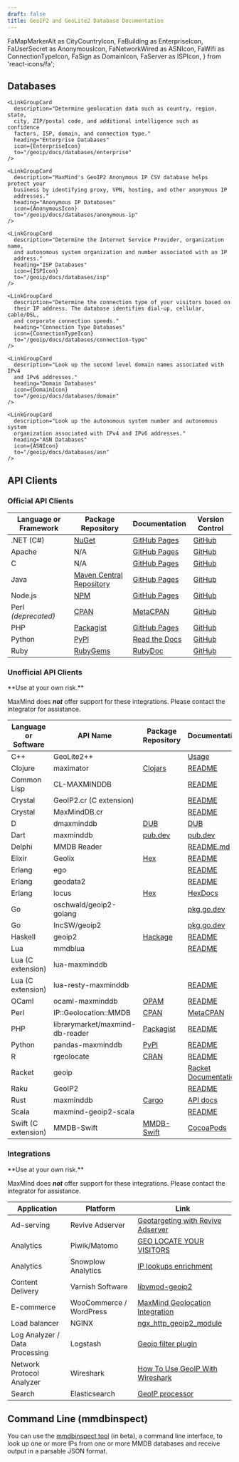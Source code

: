 ```yaml
---
draft: false
title: GeoIP2 and GeoLite2 Database Documentation
---
```


  FaMapMarkerAlt as CityCountryIcon,
  FaBuilding as EnterpriseIcon,
  FaUserSecret as AnonymousIcon,
  FaNetworkWired as ASNIcon,
  FaWifi as ConnectionTypeIcon,
  FaSign as DomainIcon,
  FaServer as ISPIcon,
 } from 'react-icons/fa';

## Databases

<LinkGroupContainer>
  <LinkGroup>
    <LinkGroupCard
      description="Determine the country, subdivisions (regions), city, and
      postal code associated with IPv4 and IPv6 addresses worldwide."
      heading="City and Country Databases"
      icon={CityCountryIcon}
      to="/geoip/docs/databases/city-and-country"
    />

    <LinkGroupCard
      description="Determine geolocation data such as country, region, state,
      city, ZIP/postal code, and additional intelligence such as confidence
      factors, ISP, domain, and connection type."
      heading="Enterprise Databases"
      icon={EnterpriseIcon}
      to="/geoip/docs/databases/enterprise"
    />

    <LinkGroupCard
      description="MaxMind's GeoIP2 Anonymous IP CSV database helps protect your
      business by identifying proxy, VPN, hosting, and other anonymous IP
      addresses."
      heading="Anonymous IP Databases"
      icon={AnonymousIcon}
      to="/geoip/docs/databases/anonymous-ip"
    />

    <LinkGroupCard
      description="Determine the Internet Service Provider, organization name,
      and autonomous system organization and number associated with an IP
      address."
      heading="ISP Databases"
      icon={ISPIcon}
      to="/geoip/docs/databases/isp"
    />

    <LinkGroupCard
      description="Determine the connection type of your visitors based on
      their IP address. The database identifies dial-up, cellular, cable/DSL,
      and corporate connection speeds."
      heading="Connection Type Databases"
      icon={ConnectionTypeIcon}
      to="/geoip/docs/databases/connection-type"
    />

    <LinkGroupCard
      description="Look up the second level domain names associated with IPv4
      and IPv6 addresses."
      heading="Domain Databases"
      icon={DomainIcon}
      to="/geoip/docs/databases/domain"
    />

    <LinkGroupCard
      description="Look up the autonomous system number and autonomous system
      organization associated with IPv4 and IPv6 addresses."
      heading="ASN Databases"
      icon={ASNIcon}
      to="/geoip/docs/databases/asn"
    />

  </LinkGroup>
</LinkGroupContainer>

## API Clients

### Official API Clients

| Language or Framework | Package Repository                                                                                                            | Documentation                                              | Version Control                                    |
| --------------------- | ----------------------------------------------------------------------------------------------------------------------------- | ---------------------------------------------------------- | -------------------------------------------------- |
| .NET (C#)             | [NuGet](https://www.nuget.org/packages/MaxMind.GeoIP2/)                                                                       | [GitHub Pages](https://maxmind.github.io/GeoIP2-dotnet/)   | [GitHub](https://github.com/maxmind/GeoIP2-dotnet) |
| Apache                | N/A                                                                                                                           | [GitHub Pages](https://maxmind.github.io/mod_maxminddb/)   | [GitHub](https://github.com/maxmind/mod_maxminddb) |
| C                     | N/A                                                                                                                           | [GitHub Pages](https://maxmind.github.io/libmaxminddb/)    | [GitHub](https://github.com/maxmind/libmaxminddb)  |
| Java                  | [Maven Central Repository](https://search.maven.org/#search%7Cga%7C1%7Cg%3A%22com.maxmind.geoip2%22%20AND%20a%3A%22geoip2%22) | [GitHub Pages](https://maxmind.github.io/GeoIP2-java/)     | [GitHub](https://github.com/maxmind/GeoIP2-java)   |
| Node.js               | [NPM](https://npmjs.com/package/@maxmind/geoip2-node)                                                                         | [GitHub Pages](https://maxmind.github.io/GeoIP2-node/)     | [GitHub](https://github.com/maxmind/GeoIP2-node)   |
| Perl _(deprecated)_   | [CPAN](https://metacpan.org/release/GeoIP2)                                                                                   | [MetaCPAN](https://metacpan.org/release/GeoIP2)            | [GitHub](https://github.com/maxmind/GeoIP2-perl)   |
| PHP                   | [Packagist](https://packagist.org/packages/geoip2/geoip2)                                                                     | [GitHub Pages](https://maxmind.github.io/GeoIP2-php/)      | [GitHub](https://github.com/maxmind/GeoIP2-php)    |
| Python                | [PyPI](https://pypi.python.org/pypi/geoip2)                                                                                   | [Read the Docs](https://geoip2.readthedocs.org/en/latest/) | [GitHub](https://github.com/maxmind/GeoIP2-python) |
| Ruby                  | [RubyGems](https://rubygems.org/gems/maxmind-geoip2)                                                                          | [RubyDoc](https://www.rubydoc.info/gems/maxmind-geoip2)    | [GitHub](https://github.com/maxmind/GeoIP2-ruby)   |

### Unofficial API Clients

<Alert type="warning">
  **Use at your own risk.**

MaxMind does **_not_** offer support for these integrations. Please contact the
integrator for assistance.

</Alert>

| Language or Software | API Name                        | Package Repository                                                          | Documentation                                                                      | Version Control                                                       |
| -------------------- | ------------------------------- | --------------------------------------------------------------------------- | ---------------------------------------------------------------------------------- | --------------------------------------------------------------------- |
| C++                  | GeoLite2++                      |                                                                             | [Usage](https://www.ccoderun.ca/GeoLite2++/api/usage.html)                         |                                                                       |
| Clojure              | maximator                       | [Clojars](https://clojars.org/com.oscaro/maximator)                         | [README](https://github.com/oscaro/maximator/blob/master/README.md)                | [GitHub](https://github.com/oscaro/maximator)                         |
| Common Lisp          | CL-MAXMINDDB                    |                                                                             | [README](https://github.com/turtle-bazon/cl-maxminddb/blob/hg/README.md)           | [GitHub](https://github.com/turtle-bazon/cl-maxminddb)                |
| Crystal              | GeoIP2.cr (C extension)         |                                                                             | [README](https://github.com/delef/geoip2.cr/blob/master/README.md)                 | [GitHub](https://github.com/delef/geoip2.cr)                          |
| Crystal              | MaxMindDB.cr                    |                                                                             | [README](https://github.com/delef/maxminddb.cr/blob/master/README.md)              | [GitHub](https://github.com/delef/maxminddb.cr)                       |
| D                    | dmaxminddb                      | [DUB](https://code.dlang.org/packages/dmaxminddb)                           | [DUB](https://code.dlang.org/packages/dmaxminddb)                                  | [GitHub](https://github.com/maxpoulin64/dmaxminddb)                   |
| Dart                 | maxminddb                       | [pub.dev](https://pub.dev/packages/maxminddb)                               | [pub.dev](https://pub.dev/documentation/maxminddb/latest/)                         | [GitHub](https://github.com/fischerscode/dart-maxmindDB)              |
| Delphi               | MMDB Reader                     |                                                                             | [README.md](https://github.com/optinsoft/MMDBReader/blob/master/README.md)         | [GitHub](https://github.com/optinsoft/MMDBReader)                     |
| Elixir               | Geolix                          | [Hex](https://hex.pm/packages/geolix)                                       | [README](https://github.com/mneudert/geolix/blob/master/README.md)                 | [GitHub](https://github.com/mneudert/geolix)                          |
| Erlang               | ego                             |                                                                             | [README](https://github.com/jflatow/ego/blob/master/README)                        | [GitHub](https://github.com/jflatow/ego/tree/master)                  |
| Erlang               | geodata2                        |                                                                             | [README](https://github.com/brigadier/geodata2/blob/master/README.md)              | [GitHub](https://github.com/brigadier/geodata2)                       |
| Erlang               | locus                           | [Hex](https://hex.pm/packages/locus)                                        | [HexDocs](https://hexdocs.pm/locus/)                                               | [GitHub](https://github.com/g-andrade/locus)                          |
| Go                   | oschwald/geoip2-golang          |                                                                             | [pkg.go.dev](https://pkg.go.dev/github.com/oschwald/geoip2-golang?tab=doc)         | [GitHub](https://github.com/oschwald/geoip2-golang)                   |
| Go                   | IncSW/geoip2                    |                                                                             | [pkg.go.dev](https://pkg.go.dev/github.com/IncSW/geoip2?tab=doc)                   | [GitHub](https://github.com/IncSW/geoip2)                             |
| Haskell              | geoip2                          | [Hackage](https://hackage.haskell.org/package/geoip2)                       | [README](https://github.com/ondrap/geoip2/blob/master/README.md)                   | [GitHub](https://github.com/ondrap/geoip2)                            |
| Lua                  | mmdblua                         |                                                                             | [README](https://github.com/daurnimator/mmdblua/blob/master/README.md)             | [GitHub](https://github.com/daurnimator/mmdblua)                      |
| Lua (C extension)    | lua-maxminddb                   |                                                                             |                                                                                    | [GitHub](https://github.com/fabled/lua-maxminddb)                     |
| Lua (C extension)    | lua-resty-maxminddb             |                                                                             | [README](https://github.com/anjia0532/lua-resty-maxminddb/blob/master/README.md)   | [GitHub](https://github.com/anjia0532/lua-resty-maxminddb)            |
| OCaml                | ocaml-maxminddb                 | [OPAM](https://opam.ocaml.org/packages/maxminddb/)                          | [README](https://github.com/fxfactorial/ocaml-maxminddb/blob/master/README.md)     | [GitHub](https://github.com/fxfactorial/ocaml-maxminddb)              |
| Perl                 | IP::Geolocation::MMDB           | [CPAN](https://metacpan.org/pod/IP::Geolocation::MMDB)                      | [MetaCPAN](https://metacpan.org/pod/IP::Geolocation::MMDB)                         | [GitLab](https://gitlab.com/voegelas/ip-geolocation-mmdb/-/tree/main) |
| PHP                  | librarymarket/maxmind-db-reader | [Packagist](https://packagist.org/packages/librarymarket/maxmind-db-reader) | [README](https://github.com/librarymarket/maxmind-db-reader/blob/1.0.x/README.md)  | [GitHub](https://github.com/librarymarket/maxmind-db-reader)          |
| Python               | pandas-maxminddb                | [PyPI](https://pypi.org/project/pandas-maxminddb/)                          | [README](https://github.com/andrusha/pandas-maxminddb/blob/main/README.md)         | [GitHub](https://github.com/andrusha/pandas-maxminddb)                |
| R                    | rgeolocate                      | [CRAN](https://cran.r-project.org/web/packages/rgeolocate/index.html)       | [README](https://github.com/Ironholds/rgeolocate/blob/master/README.md)            | [GitHub](https://github.com/Ironholds/rgeolocate)                     |
| Racket               | geoip                           |                                                                             | [Racket Documentation](https://docs.racket-lang.org/geoip/index.html)              | [GitHub](https://github.com/Bogdanp/racket-geoip)                     |
| Raku                 | GeoIP2                          |                                                                             | [README](https://github.com/bbkr/GeoIP2/blob/master/README.md)                     | [GitHub](https://github.com/bbkr/GeoIP2)                              |
| Rust                 | maxminddb                       | [Cargo](https://crates.io/crates/maxminddb)                                 | [API docs](https://oschwald.github.io/maxminddb-rust/maxminddb/struct.Reader.html) | [GitHub](https://github.com/oschwald/maxminddb-rust)                  |
| Scala                | maxmind-geoip2-scala            |                                                                             | [README](https://github.com/Sanoma-CDA/maxmind-geoip2-scala/blob/master/README.md) | [GitHub](https://github.com/Sanoma-CDA/maxmind-geoip2-scala)          |
| Swift (C extension)  | MMDB-Swift                      | [MMDB-Swift](https://cocoapods.org/pods/MMDB-Swift)                         | [CocoaPods](https://cocoapods.org/pods/MMDB-Swift)                                 | [GitHub](https://github.com/lexrus/MMDB-Swift)                        |

### Integrations

<Alert type="warning">
  **Use at your own risk.**

MaxMind does **_not_** offer support for these integrations. Please contact the
integrator for assistance.

</Alert>

| Application                    | Platform                | Link                                                                                                                    |
| ------------------------------ | ----------------------- | ----------------------------------------------------------------------------------------------------------------------- |
| Ad-serving                     | Revive Adserver         | [Geotargeting with Revive Adserver](https://www.revive-adserver.com/faq/geotargeting-with-revive-adserver/)             |
| Analytics                      | Piwik/Matomo            | [GEO LOCATE YOUR VISITORS](https://matomo.org/docs/geo-locate/)                                                         |
| Analytics                      | Snowplow Analytics      | [IP lookups enrichment](https://github.com/snowplow/snowplow/wiki/IP-lookups-enrichment)                                |
| Content Delivery               | Varnish Software        | [libvmod-geoip2](https://github.com/fgsch/libvmod-geoip2)                                                               |
| E-commerce                     | WooCommerce / WordPress | [MaxMind Geolocation Integration](https://docs.woocommerce.com/document/maxmind-geolocation-integration/)               |
| Load balancer                  | NGINX                   | [ngx_http_geoip2_module](https://github.com/leev/ngx_http_geoip2_module)                                                |
| Log Analyzer / Data Processing | Logstash                | [Geoip filter plugin](https://www.elastic.co/guide/en/logstash/current/plugins-filters-geoip.html)                      |
| Network Protocol Analyzer      | Wireshark               | [How To Use GeoIP With Wireshark](https://gitlab.com/wireshark/wireshark/-/wikis/HowToUseGeoIP)                         |
| Search                         | Elasticsearch           | [GeoIP processor](https://www.elastic.co/guide/en/elasticsearch/reference/current/geoip-processor.html#geoip-processor) |

## Command Line (mmdbinspect)

You can use the [mmdbinspect tool](https://github.com/maxmind/mmdbinspect) (in
beta), a command line interface, to look up one or more IPs from one or more
MMDB databases and receive output in a parsable JSON format.
